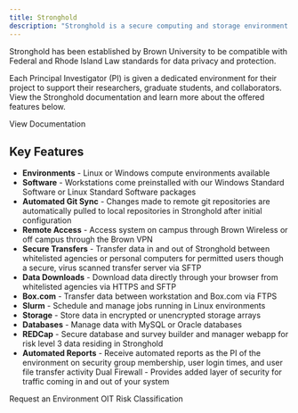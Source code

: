 ```yaml
---
title: Stronghold
description: "Stronghold is a secure computing and storage environment that enables Brown researchers to analyze sensitive data while complying with regulatory or contractual requirements."
---
```


<SectionHeader
  title="Data Risk Level 3 Computing (Stronghold)"
/>

Stronghold has been established by Brown University to be compatible with Federal and Rhode Island Law standards for data privacy and protection.

Each Principal Investigator (PI) is given a dedicated environment for their project to support their researchers, graduate students, and collaborators. View the Stronghold documentation and learn more about the offered features below.

<MDXButton href="https://docs.ccv.brown.edu/stronghold/">
  View Documentation
</MDXButton>

## Key Features

- **Environments** - Linux or Windows compute environments available
- **Software** - Workstations come preinstalled with our Windows Standard Software or Linux Standard Software packages
- **Automated Git Sync** - Changes made to remote git repositories are automatically pulled to local repositories in Stronghold after initial configuration
- **Remote Access** - Access system on campus through Brown Wireless or off campus through the Brown VPN
- **Secure Transfers** - Transfer data in and out of Stronghold between whitelisted agencies or personal computers for permitted users though a secure, virus scanned transfer server via SFTP
- **Data Downloads** - Download data directly through your browser from whitelisted agencies via HTTPS and SFTP
- **Box.com** - Transfer data between workstation and Box.com via FTPS
- **Slurm** - Schedule and manage jobs running in Linux environments
- **Storage** - Store data in encrypted or unencrypted storage arrays
- **Databases** - Manage data with MySQL or Oracle databases
- **REDCap** - Secure database and survey builder and manager webapp for risk level 3 data residing in Stronghold
- **Automated Reports** - Receive automated reports as the PI of the environment on
  security group membership, user login times, and user file transfer activity
  Dual Firewall - Provides added layer of security for traffic coming in and out of your system

<ButtonGroup>
  <MDXButton href="https://brown.atlassian.net/servicedesk/customer/portal/22/group/62/create/256">
    Request an Environment
  </MDXButton>
  <MDXButton href="https://it.brown.edu/computing-policies/risk-classifications">
    OIT Risk Classification
  </MDXButton>
</ButtonGroup>